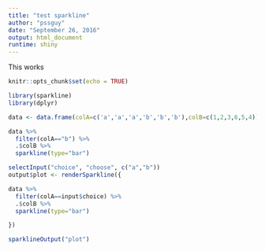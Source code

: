 ```yaml
---
title: "test sparkline"
author: "pssguy"
date: "September 26, 2016"
output: html_document
runtime: shiny
---
```


This works

```r
knitr::opts_chunk$set(echo = TRUE)

library(sparkline)
library(dplyr)

data <- data.frame(colA=c('a','a','a','b','b','b'),colB=c(1,2,3,6,5,4))

```



```r
data %>% 
  filter(colA=="b") %>% 
  .$colB %>% 
  sparkline(type="bar")

```


```r

selectInput("choice", "choose", c("a","b"))
output$plot <- renderSparkline({

data %>% 
  filter(colA==input$choice) %>% 
  .$colB %>% 
  sparkline(type="bar")

})

sparklineOutput("plot")
```
